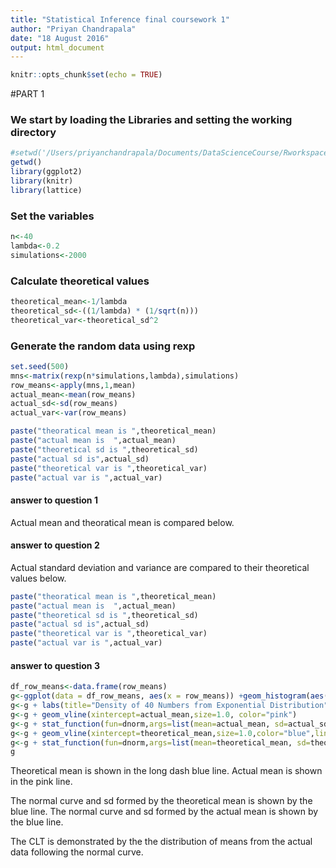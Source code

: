 ```yaml
---
title: "Statistical Inference final coursework 1"
author: "Priyan Chandrapala"
date: "18 August 2016"
output: html_document
---
```


```r
knitr::opts_chunk$set(echo = TRUE)
```

#PART 1

### We start by loading the Libraries and setting the working directory
```r

#setwd('/Users/priyanchandrapala/Documents/DataScienceCourse/Rworkspace/')
getwd()
library(ggplot2)
library(knitr)
library(lattice)
```

### Set the variables
```r
n<-40
lambda<-0.2
simulations<-2000
```

### Calculate theoretical values
```r
theoretical_mean<-1/lambda
theoretical_sd<-((1/lambda) * (1/sqrt(n)))
theoretical_var<-theoretical_sd^2
```
### Generate the random data using rexp
```r
set.seed(500)
mns<-matrix(rexp(n*simulations,lambda),simulations)
row_means<-apply(mns,1,mean)
actual_mean<-mean(row_means)
actual_sd<-sd(row_means)
actual_var<-var(row_means)
```

```r
paste("theoratical mean is ",theoretical_mean)
paste("actual mean is  ",actual_mean)
paste("theoretical sd is ",theoretical_sd)
paste("actual sd is",actual_sd)
paste("theoretical var is ",theoretical_var)
paste("actual var is ",actual_var)
```

#### answer to question 1 
Actual mean and theoratical mean is compared below.

#### answer to question 2 
Actual standard deviation and variance are compared to their theoretical values below.

```r
paste("theoratical mean is ",theoretical_mean)
paste("actual mean is  ",actual_mean)
paste("theoretical sd is ",theoretical_sd)
paste("actual sd is",actual_sd)
paste("theoretical var is ",theoretical_var)
paste("actual var is ",actual_var)
```

#### answer to question 3

```r
df_row_means<-data.frame(row_means) 
g<-ggplot(data = df_row_means, aes(x = row_means)) +geom_histogram(aes(y=..density..), fill = I("darkolivegreen3"), binwidth = 0.1) 
g<-g + labs(title="Density of 40 Numbers from Exponential Distribution", x="Mean of 40 Selections", y="Density")
g<-g + geom_vline(xintercept=actual_mean,size=1.0, color="pink") 
g<-g + stat_function(fun=dnorm,args=list(mean=actual_mean, sd=actual_sd),color = "red", size = 1.0)
g<-g + geom_vline(xintercept=theoretical_mean,size=1.0,color="blue",linetype = "longdash")
g<-g + stat_function(fun=dnorm,args=list(mean=theoretical_mean, sd=theoretical_sd),color = "yellow", size = 1.0)
g

```



Theoretical mean is shown in the long dash blue line. 
Actual mean is shown in the pink line.

The normal curve and sd formed by the theoretical mean is shown by the blue line. The normal curve and sd formed by the actual mean is shown by the blue line. 

The CLT is demonstrated by the the distribution of means from the actual data following the normal curve.

